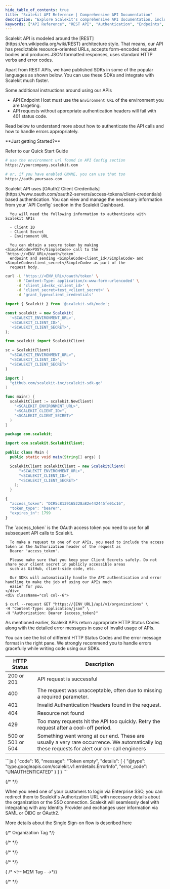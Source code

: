 ```yaml
---
hide_table_of_contents: true
title: "Scalekit API Reference | Comprehensive API Documentation"
description: "Explore Scalekit's comprehensive API documentation, including authentication, user management, webhooks, and integration endpoints for seamless implementation."
keywords: ["API Reference", "REST API", "Authentication", "Endpoints", "Integration", "User Management", "Webhooks", "API Documentation"]
---
```



<SidebarWrapper>
<div className="custom_container">

<aside>
  <div className="sidebar">
    <div className="sidebarContainer">
      <nav className="menu thin-scrollbar">
        <ul className="theme-doc-sidebar-menu menu__list">
          <SidebarItems></SidebarItems>
        </ul>
      </nav>
    </div>
  </div>
</aside>

<div className="theme-doc-markdown markdown">

<IntersectingHeader
    id="introduction"
    title="Introduction"
    initialInView="true"
    classList="undefined"
/>
<div className="row section">
<div className="col col--6">
Scalekit API is modeled around the [REST](https://en.wikipedia.org/wiki/REST) architecture style. That means, our API has predictable resource-oriented URLs, accepts form-encoded request bodies and produces JSON formatted responses, uses standard HTTP verbs and error codes.

Apart from REST APIs, we have published SDKs in some of the popular languages as shown below. You can use these SDKs and integrate with Scalekit much faster.

Some additional instructions around using our APIs

- API Endpoint Host must use the `Environment URL` of the environment you are targeting.
- API requests without appropriate authentication headers will fail with 401 status code.

Read below to understand more about how to authenticate the API calls and how to handle errors appropriately.

</div>
<div className="col col--6">
**Just getting Started?**

Refer to our <Link href="/sso/quickstart" target="_blank">Quick Start Guide</Link> <br />

<InstallSDK />

<CodeWithHeader title="API Server Endpoint">

```bash
# use the environment url found in API Config section
https://yourcompany.scalekit.com

# or, if you have enabled CNAME, you can use that too
https://auth.yoursaas.com

```

</CodeWithHeader>
</div>
</div>

<IntersectingHeader id="authentication" title="Authentication" initialInView="false" />

<div className="row section">
    <div className="col col--6">
      Scalekit API uses [OAuth2 Client Credentials](https://www.oauth.com/oauth2-servers/access-tokens/client-credentials) based authentication. You can view and manage the necessary information from your `API Config` section in the Scalekit Dashboard.

      You will need the following information to authenticate with Scalekit APIs

      - Client ID
      - Client Secret
      - Environment URL

      You can obtain a secure token by making <SimpleCode>POST</SimpleCode> call to the `https://<ENV_URL>/oauth/token`
      endpoint and sending <SimpleCode>client_id</SimpleCode> and <SimpleCode>client_secret</SimpleCode> as part of the
      request body.

</div>
<div className="col col--6">
<CodeWithHeader title="API Authentication">
<Tabs groupId="tech-stack" queryString>
<TabItem value="curl" label="cURL">

```bash showLineNumbers
curl -L 'https://<ENV_URL>/oauth/token' \
     -H 'Content-Type: application/x-www-form-urlencoded' \
     -d 'client_id=skc_<client_id>' \
     -d 'client_secret=test_<client_secret>' \
     -d 'grant_type=client_credentials'
```

</TabItem>
<TabItem value="nodejs" label="Node.js">

```js showLineNumbers
import { Scalekit } from '@scalekit-sdk/node';

const scalekit = new Scalekit(
  '<SCALEKIT_ENVIRONMENT_URL>',
  '<SCALEKIT_CLIENT_ID>',
  '<SCALEKIT_CLIENT_SECRET>',
);
```

</TabItem>
<TabItem value="py" label="Python">

```python showLineNumbers
from scalekit import ScalekitClient

sc = ScalekitClient(
  "<SCALEKIT_ENVIRONMENT_URL>",
  "<SCALEKIT_CLIENT_ID>",
  "<SCALEKIT_CLIENT_SECRET>"
)
```

</TabItem>
<TabItem value="golang" label="Go">

```go showLineNumbers
import (
  "github.com/scalekit-inc/scalekit-sdk-go"
)

func main() {
  scalekitClient := scalekit.NewClient(
    "<SCALEKIT_ENVIRONMENT_URL>",
    "<SCALEKIT_CLIENT_ID>",
    "<SCALEKIT_CLIENT_SECRET>"
  )
}
```

</TabItem>

<TabItem value="java" label="Java">

```java showLineNumbers
package com.scalekit;

import com.scalekit.ScalekitClient;

public class Main {
  public static void main(String[] args) {

  ScalekitClient scalekitClient = new ScalekitClient(
      "<SCALEKIT_ENVIRONMENT_URL>",
      "<SCALEKIT_CLIENT_ID>",
      "<SCALEKIT_CLIENT_SECRET>"
    );
  }
```

</TabItem>
</Tabs>
</CodeWithHeader>
<CodeWithHeader title="Response">

```js showLineNumbers
{
  "access_token": "DCR5c8139165228a82e442445fe01c16",
  "token_type": "bearer",
  "expires_in": 1799
}
```

</CodeWithHeader>
</div>
</div>

<IntersectingHeader
  id="using-access-token"
  title="Using Access Token"
  subheading="true"
  classList="ApiCategoryList"
/>

<div className="row section">
    <div className="col col--6">
      The `access_token` is the OAuth access token you need to use for all subsequent API calls to Scalekit.

      To make a request to one of our APIs, you need to include the access token in the Authorization header of the request as
      Bearer 'access_token'.

      Please make sure that you keep your Client Secrets safely. Do not share your client secret in publicly accessible areas
      such as GitHub, client-side code, etc.

      Our SDKs will automatically handle the API authentication and error handling to make the job of using our APIs much
      easier for you.
    </div>
    <div className="col col--6">

<CodeWithHeader title="Using Bearer Token">

```shell showLineNumbers
$ curl --request GET "https://{ENV_URL}/api/v1/organizations" \
-H "Content-Type: application/json" \
-H "Authorization: Bearer {access_token}"
```

</CodeWithHeader>

</div>
</div>

<IntersectingHeader id="error-handling" title="Error Handling" />

<div className="row section">
    <div className="col col--6">
As mentioned earlier, Scalekit APIs return appropriate HTTP Status Codes along with the detailed error messages in case of invalid usage of APIs.

You can see the list of different HTTP Status Codes and the error message format in the right pane. We strongly recommend you to handle errors gracefully while writing code using our SDKs.

</div>
<div className="col col--6">
<CodeWithHeader title="Error Codes">

| HTTP Status       | Description                                                                                                                                    |
| ----------------- | ---------------------------------------------------------------------------------------------------------------------------------------------- |
| 200 or 201        | API request is successful                                                                                                                      |
| 400               | The request was unacceptable, often due to missing a required parameter.                                                                       |
| 401               | Invalid Authentication Headers found in the request.                                                                                           |
| 404               | Resource not found                                                                                                                             |
| 429               | Too many requests hit the API too quickly. Retry the request after a cool-off period.                                                          |
| 500 or 501 or 504 | Something went wrong at our end. These are usually a very rare occurrence. We automatically log these requests for alert our on-call engineers |

</CodeWithHeader>

<CodeWithHeader title="401: Error Message">
```js
{
  "code": 16,
  "message": "Token empty",
  "details": [
    {
      "@type": "type.googleapis.com/scalekit.v1.errdetails.ErrorInfo",
      "error_code": "UNAUTHENTICATED"
    }
  ]
}
```
</CodeWithHeader>
</div>
</div>

{/* <!-- Single Sign-on Section --> */}

<IntersectingHeader id="tag/Authentication" title="Single Sign-on"/>
<div className="row section">
    <div className="col col--6">
        When you need one of your customers to login via Enterprise SSO, you can redirect them to Scalekit's Authorization URL with necessary details about the organization or the SSO connection. Scalekit will seamlessly deal with integrating with any Identity Provider and exchanges user information via SAML or OIDC or OAuth2.

More details about the Single Sign-on flow is described <Link href="/sso/quickstart" target="_blank">here</Link>

</div>
<div className="col col--6">
<Endpoints tag="Authentication" />
</div>

</div>

<APIEndpoint method="get" endpoint="/oauth/authorize" tag="Authentication" />
<APIEndpoint method="post" endpoint="/oauth/token" tag="Authentication" />

{/* Organization Tag */}

<OrganizationTag></OrganizationTag>

{/* <!-- Admin Portal Tag --> */}

<AdminPortalTag></AdminPortalTag>

{/* <!-- Connections Tag --> */}

<ConnectionTag></ConnectionTag>

{/* <!-- Directory Tag --> */}

<DirectoryTag></DirectoryTag>

{ /* <!-- M2M Tag - ->*/}

<M2MTag></M2MTag>

{/* <!-- Webhooks Tag --> */}

<WebhooksTag></WebhooksTag>

</div>
</div>
</SidebarWrapper>
